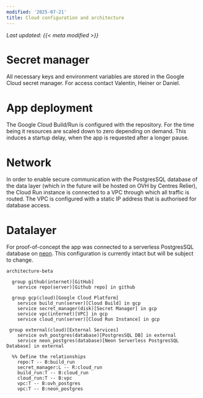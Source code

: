 ```yaml
---
modified: '2025-07-21'
title: Cloud configuration and architecture
---
```


_Last updated: {{< meta modified >}}_

# Secret manager

All necessary keys and environment variables are stored in the Google Cloud secret manager. For access contact Valentin, Heiner or Daniel. 

# App deployment

The Google Cloud Build/Run is configured with the repository. For the time being it resources are scaled down to zero depending on demand.
This induces a startup delay, when the app is requested after a longer pause.

# Network

In order to enable secure communication with the PostgresSQL database of the data layer (which in the future will be hosted on OVH by Centres Relier), the Cloud Run instance is connected to a VPC through which all traffic is routed.
The VPC is configured with a static IP address that is authorised for database access.

# Datalayer

For proof-of-concept the app was connected to a serverless PostgresSQL database on [neon](neon.tech). This configuration is currently intact but will be subject to change.

```mermaid
architecture-beta

  group github(internet)[GitHub]
    service repo(server)[Github repo] in github

  group gcp(cloud)[Google Cloud Platform]
    service build_run(server)[Cloud Build] in gcp
    service secret_manager(disk)[Secret Manager] in gcp
    service vpc(internet)[VPC] in gcp
    service cloud_run(server)[Cloud Run Instance] in gcp

 group external(cloud)[External Services]
    service ovh_postgres(database)[PostgresSQL DB] in external
    service neon_postgres(database)[Neon Serverless PostgresSQL Database] in external

  %% Define the relationships
    repo:T -- B:build_run
    secret_manager:L -- R:cloud_run
    build_run:T -- B:cloud_run
    cloud_run:T -- B:vpc
    vpc:T -- B:ovh_postgres
    vpc:T -- B:neon_postgres
```